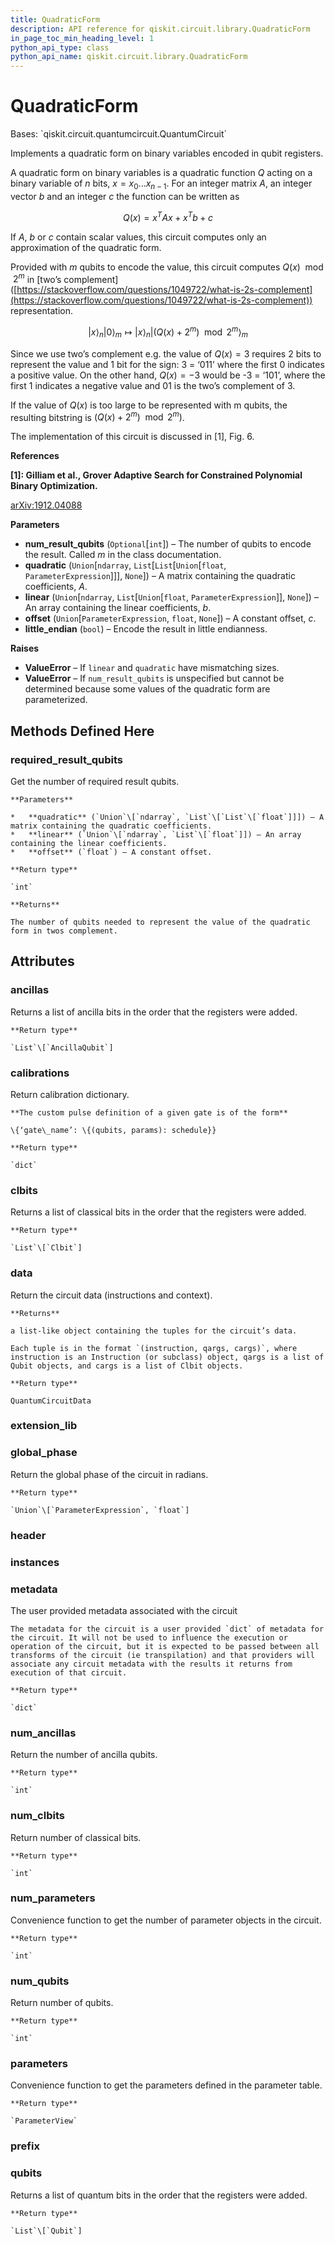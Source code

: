 ```yaml
---
title: QuadraticForm
description: API reference for qiskit.circuit.library.QuadraticForm
in_page_toc_min_heading_level: 1
python_api_type: class
python_api_name: qiskit.circuit.library.QuadraticForm
---
```


# QuadraticForm

<Class id="qiskit.circuit.library.QuadraticForm" isDedicatedPage={true} github="https://github.com/qiskit/qiskit/tree/stable/0.19/qiskit/circuit/library/arithmetic/quadratic_form.py" signature="QuadraticForm(num_result_qubits=None, quadratic=None, linear=None, offset=None, little_endian=True)">
  Bases: `qiskit.circuit.quantumcircuit.QuantumCircuit`

  Implements a quadratic form on binary variables encoded in qubit registers.

  A quadratic form on binary variables is a quadratic function $Q$ acting on a binary variable of $n$ bits, $x = x_0 ... x_{n-1}$. For an integer matrix $A$, an integer vector $b$ and an integer $c$ the function can be written as

$$
Q(x) = x^T A x + x^T b + c
$$

  If $A$, $b$ or $c$ contain scalar values, this circuit computes only an approximation of the quadratic form.

  Provided with $m$ qubits to encode the value, this circuit computes $Q(x) \mod 2^m$ in \[two’s complement]\([https://stackoverflow.com/questions/1049722/what-is-2s-complement](https://stackoverflow.com/questions/1049722/what-is-2s-complement)) representation.

$$
|x\rangle_n |0\rangle_m \mapsto |x\rangle_n |(Q(x) + 2^m) \mod 2^m \rangle_m
$$

  Since we use two’s complement e.g. the value of $Q(x) = 3$ requires 2 bits to represent the value and 1 bit for the sign: 3 = ‘011’ where the first 0 indicates a positive value. On the other hand, $Q(x) = -3$ would be -3 = ‘101’, where the first 1 indicates a negative value and 01 is the two’s complement of 3.

  If the value of $Q(x)$ is too large to be represented with m qubits, the resulting bitstring is $(Q(x) + 2^m) \mod 2^m)$.

  The implementation of this circuit is discussed in \[1], Fig. 6.

  **References**

  **\[1]: Gilliam et al., Grover Adaptive Search for Constrained Polynomial Binary Optimization.**

  [arXiv:1912.04088](https://arxiv.org/pdf/1912.04088.pdf)

  **Parameters**

  *   **num\_result\_qubits** (`Optional`\[`int`]) – The number of qubits to encode the result. Called $m$ in the class documentation.
  *   **quadratic** (`Union`\[`ndarray`, `List`\[`List`\[`Union`\[`float`, `ParameterExpression`]]], `None`]) – A matrix containing the quadratic coefficients, $A$.
  *   **linear** (`Union`\[`ndarray`, `List`\[`Union`\[`float`, `ParameterExpression`]], `None`]) – An array containing the linear coefficients, $b$.
  *   **offset** (`Union`\[`ParameterExpression`, `float`, `None`]) – A constant offset, $c$.
  *   **little\_endian** (`bool`) – Encode the result in little endianness.

  **Raises**

  *   **ValueError** – If `linear` and `quadratic` have mismatching sizes.
  *   **ValueError** – If `num_result_qubits` is unspecified but cannot be determined because some values of the quadratic form are parameterized.

  ## Methods Defined Here

  ### required\_result\_qubits

  <Function id="qiskit.circuit.library.QuadraticForm.required_result_qubits" name="required_result_qubits" signature="static QuadraticForm.required_result_qubits(quadratic, linear, offset)">
    Get the number of required result qubits.

    **Parameters**

    *   **quadratic** (`Union`\[`ndarray`, `List`\[`List`\[`float`]]]) – A matrix containing the quadratic coefficients.
    *   **linear** (`Union`\[`ndarray`, `List`\[`float`]]) – An array containing the linear coefficients.
    *   **offset** (`float`) – A constant offset.

    **Return type**

    `int`

    **Returns**

    The number of qubits needed to represent the value of the quadratic form in twos complement.
  </Function>

  ## Attributes

  ### ancillas

  <Attribute id="qiskit.circuit.library.QuadraticForm.ancillas" name="ancillas">
    Returns a list of ancilla bits in the order that the registers were added.

    **Return type**

    `List`\[`AncillaQubit`]
  </Attribute>

  ### calibrations

  <Attribute id="qiskit.circuit.library.QuadraticForm.calibrations" name="calibrations">
    Return calibration dictionary.

    **The custom pulse definition of a given gate is of the form**

    \{‘gate\_name’: \{(qubits, params): schedule}}

    **Return type**

    `dict`
  </Attribute>

  ### clbits

  <Attribute id="qiskit.circuit.library.QuadraticForm.clbits" name="clbits">
    Returns a list of classical bits in the order that the registers were added.

    **Return type**

    `List`\[`Clbit`]
  </Attribute>

  ### data

  <Attribute id="qiskit.circuit.library.QuadraticForm.data" name="data">
    Return the circuit data (instructions and context).

    **Returns**

    a list-like object containing the tuples for the circuit’s data.

    Each tuple is in the format `(instruction, qargs, cargs)`, where instruction is an Instruction (or subclass) object, qargs is a list of Qubit objects, and cargs is a list of Clbit objects.

    **Return type**

    QuantumCircuitData
  </Attribute>

  ### extension\_lib

  <Attribute id="qiskit.circuit.library.QuadraticForm.extension_lib" name="extension_lib" attributeValue="= 'include &#x22;qelib1.inc&#x22;;'" />

  ### global\_phase

  <Attribute id="qiskit.circuit.library.QuadraticForm.global_phase" name="global_phase">
    Return the global phase of the circuit in radians.

    **Return type**

    `Union`\[`ParameterExpression`, `float`]
  </Attribute>

  ### header

  <Attribute id="qiskit.circuit.library.QuadraticForm.header" name="header" attributeValue="= 'OPENQASM 2.0;'" />

  ### instances

  <Attribute id="qiskit.circuit.library.QuadraticForm.instances" name="instances" attributeValue="= 9" />

  ### metadata

  <Attribute id="qiskit.circuit.library.QuadraticForm.metadata" name="metadata">
    The user provided metadata associated with the circuit

    The metadata for the circuit is a user provided `dict` of metadata for the circuit. It will not be used to influence the execution or operation of the circuit, but it is expected to be passed between all transforms of the circuit (ie transpilation) and that providers will associate any circuit metadata with the results it returns from execution of that circuit.

    **Return type**

    `dict`
  </Attribute>

  ### num\_ancillas

  <Attribute id="qiskit.circuit.library.QuadraticForm.num_ancillas" name="num_ancillas">
    Return the number of ancilla qubits.

    **Return type**

    `int`
  </Attribute>

  ### num\_clbits

  <Attribute id="qiskit.circuit.library.QuadraticForm.num_clbits" name="num_clbits">
    Return number of classical bits.

    **Return type**

    `int`
  </Attribute>

  ### num\_parameters

  <Attribute id="qiskit.circuit.library.QuadraticForm.num_parameters" name="num_parameters">
    Convenience function to get the number of parameter objects in the circuit.

    **Return type**

    `int`
  </Attribute>

  ### num\_qubits

  <Attribute id="qiskit.circuit.library.QuadraticForm.num_qubits" name="num_qubits">
    Return number of qubits.

    **Return type**

    `int`
  </Attribute>

  ### parameters

  <Attribute id="qiskit.circuit.library.QuadraticForm.parameters" name="parameters">
    Convenience function to get the parameters defined in the parameter table.

    **Return type**

    `ParameterView`
  </Attribute>

  ### prefix

  <Attribute id="qiskit.circuit.library.QuadraticForm.prefix" name="prefix" attributeValue="= 'circuit'" />

  ### qubits

  <Attribute id="qiskit.circuit.library.QuadraticForm.qubits" name="qubits">
    Returns a list of quantum bits in the order that the registers were added.

    **Return type**

    `List`\[`Qubit`]
  </Attribute>
</Class>

